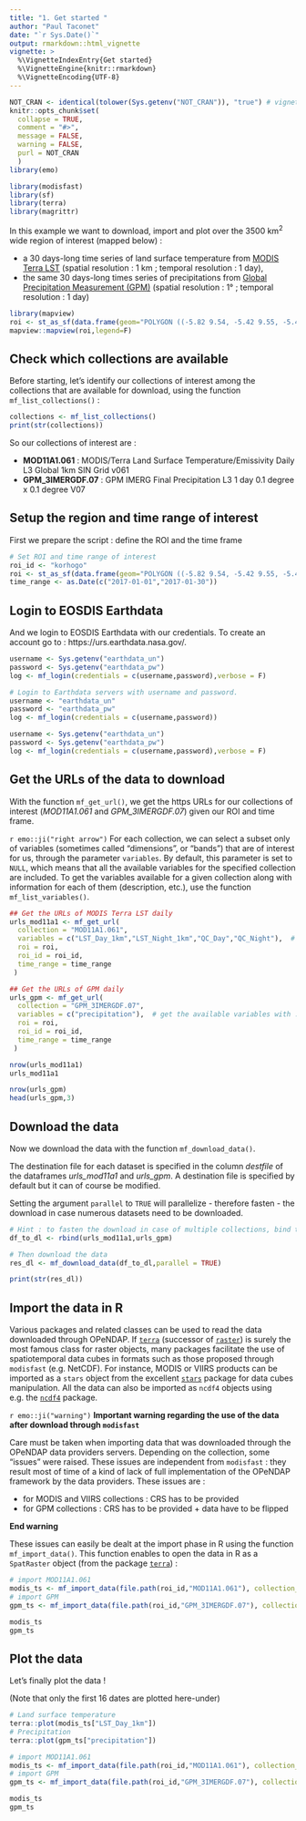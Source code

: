 ```yaml
---
title: "1. Get started "
author: "Paul Taconet"
date: "`r Sys.Date()`"
output: rmarkdown::html_vignette
vignette: >
  %\VignetteIndexEntry{Get started}
  %\VignetteEngine{knitr::rmarkdown}
  %\VignetteEncoding{UTF-8}
---
```


```r
NOT_CRAN <- identical(tolower(Sys.getenv("NOT_CRAN")), "true") # vignette will not be executed when tested on the cran
knitr::opts_chunk$set(
  collapse = TRUE,
  comment = "#>",
  message = FALSE,
  warning = FALSE,
  purl = NOT_CRAN
  )
library(emo)
```

```r
library(modisfast)
library(sf)
library(terra)
library(magrittr)
```

In this example we want to download, import and plot over the 3500 km^2^ wide region of interest (mapped below) :

- a 30 days-long time series of land surface temperature from [MODIS Terra LST](https://dx.doi.org/10.5067/MODIS/MOD11A1.061) (spatial resolution : 1 km ; temporal resolution : 1 day),
- the same 30 days-long times series of precipitations from [Global Precipitation Measurement (GPM)](https://doi.org/10.5067/GPM/IMERGDF/DAY/07) (spatial resolution : 1° ; temporal resolution : 1 day)

```r
library(mapview)
roi <- st_as_sf(data.frame(geom="POLYGON ((-5.82 9.54, -5.42 9.55, -5.41 8.84, -5.81 8.84, -5.82 9.54))"),wkt="geom",crs = 4326)
mapview::mapview(roi,legend=F)
```

## Check which collections are available 

Before starting, let's identify our collections of interest among the collections that are available for download, using the function `mf_list_collections()` :

```r
collections <- mf_list_collections()
print(str(collections))
```

So our collections of interest are : 

- **MOD11A1.061** : MODIS/Terra Land Surface Temperature/Emissivity Daily L3 Global 1km SIN Grid v061
- **GPM_3IMERGDF.07** : GPM IMERG Final Precipitation L3 1 day 0.1 degree x 0.1 degree V07

## Setup the region and time range of interest

First we prepare the script : define the ROI and the time frame

```r
# Set ROI and time range of interest
roi_id <- "korhogo"
roi <- st_as_sf(data.frame(geom="POLYGON ((-5.82 9.54, -5.42 9.55, -5.41 8.84, -5.81 8.84, -5.82 9.54))"), wkt="geom", crs = 4326)
time_range <- as.Date(c("2017-01-01","2017-01-30"))
```

## Login to EOSDIS Earthdata

And we login to EOSDIS Earthdata with our credentials. To create an account go to : https://urs.earthdata.nasa.gov/.

```r
username <- Sys.getenv("earthdata_un")
password <- Sys.getenv("earthdata_pw")
log <- mf_login(credentials = c(username,password),verbose = F)
```

```r
# Login to Earthdata servers with username and password. 
username <- "earthdata_un"
password <- "earthdata_pw"
log <- mf_login(credentials = c(username,password))
```

```r
username <- Sys.getenv("earthdata_un")
password <- Sys.getenv("earthdata_pw")
log <- mf_login(credentials = c(username,password),verbose = F)
```

## Get the URLs of the data to download {#get-url}

With the function `mf_get_url()`, we get the https URLs for our collections of interest (*MOD11A1.061* and *GPM_3IMERGDF.07*) given our ROI and time frame. 

`r emo::ji("right arrow")` For each collection, we can select a subset only of variables (sometimes called "dimensions", or "bands") that are of interest for us, through the parameter `variables`. By default, this parameter is set to `NULL`, which means that all the available variables for the specified collection are included. To get the variables available for a given collection along with information for each of them (description, etc.), use the function `mf_list_variables()`.

<!-- `r emo::ji("right arrow")` **Note on the use of the parameter `variables` of the function `mf_get_url()` :** -->

<!-- The collections generally contain several variables (sometimes called "dimensions", or "bands"). As an example, MODIS LST products contain one band for the day temperature ("LST_Day_1km"), one band for the night temperature ("LST_Night_1km"), etc. To get all the variables available for a given collection along with information for each of them (description, etc.), use the function `mf_list_variables()`. e.g. : -->

<!-- ```{r mf_list_variables, eval=T} -->
<!-- tail(mf_list_variables("MOD11A1.061")) -->
<!-- ``` -->

<!-- In `mf_get_url()`, the parameter `variables` enables to restrict the data to download to only specific variables. By default it is set to `NULL`, which means that all the available variables for the specified collection are downloaded. Specifying `variables` will make the data to download lighter.  -->

<!-- **End Note** -->


```r
## Get the URLs of MODIS Terra LST daily
urls_mod11a1 <- mf_get_url(
  collection = "MOD11A1.061",
  variables = c("LST_Day_1km","LST_Night_1km","QC_Day","QC_Night"),  # get the available variables with : mf_list_variables("MOD11A1.061"), or set to NULL (default) to download all the variables
  roi = roi,
  roi_id = roi_id,
  time_range = time_range
 )

## Get the URLs of GPM daily
urls_gpm <- mf_get_url(
  collection = "GPM_3IMERGDF.07",
  variables = c("precipitation"),  # get the available variables with : mf_list_variables("GPM_3IMERGDF.07")
  roi = roi,
  roi_id = roi_id,
  time_range = time_range
 )

nrow(urls_mod11a1)
urls_mod11a1

nrow(urls_gpm)
head(urls_gpm,3)

```

## Download the data {#download}

Now we download the data with the function `mf_download_data()`.

The destination file for each dataset is specified in the column *destfile* of the dataframes *urls_mod11a1* and *urls_gpm*. A destination file is specified by default but it can of course be modified.

Setting the argument `parallel` to `TRUE` will parallelize - therefore fasten - the download in case numerous datasets need to be downloaded.

```r

# Hint : to fasten the download in case of multiple collections, bind them in a single data.frame (as shown below) before executing the function 'mf_download_data()' :
df_to_dl <- rbind(urls_mod11a1,urls_gpm)

# Then download the data
res_dl <- mf_download_data(df_to_dl,parallel = TRUE)

print(str(res_dl))
```

## Import the data in R {#import}

Various packages and related classes can be used to read the data downloaded through OPeNDAP. If [`terra`](https://cran.r-project.org/package=terra) (successor of [`raster`](https://cran.r-project.org/package=raster)) is surely the most famous class for raster objects, many packages facilitate the use of spatiotemporal data cubes in formats such as those proposed through `modisfast` (e.g. NetCDF). For instance, MODIS or VIIRS products can be imported as a `stars` object from the excellent [`stars`](https://cran.r-project.org/package=stars) package for data cubes manipulation. All the data can also be imported as `ncdf4` objects using e.g. the [`ncdf4`](https://cran.r-project.org/package=ncdf4) package.

`r emo::ji("warning")` **Important warning regarding the use of the data after download through `modisfast`**

Care must be taken when importing data that was downloaded through the OPeNDAP data providers servers. Depending on the collection, some "issues" were raised. These issues are independent from `modisfast` : they result most of time of a kind of lack of full implementation of the OPeNDAP framework by the data providers. These issues are :

- for MODIS and VIIRS collections : CRS has to be provided
- for GPM collections : CRS has to be provided + data have to be flipped

**End warning**

These issues can easily be dealt at the import phase in R using the function `mf_import_data()`. This function enables to open the data in R as a `SpatRaster` object (from the package [`terra`](https://cran.r-project.org/package=terra)) :

```r
# import MOD11A1.061
modis_ts <- mf_import_data(file.path(roi_id,"MOD11A1.061"), collection_source = "MODIS")
# import GPM
gpm_ts <- mf_import_data(file.path(roi_id,"GPM_3IMERGDF.07"), collection_source = "GPM")

modis_ts
gpm_ts
```

## Plot the data

Let's finally plot the data !

(Note that only the first 16 dates are plotted here-under)

```r
# Land surface temperature
terra::plot(modis_ts["LST_Day_1km"])
# Precipitation
terra::plot(gpm_ts["precipitation"])
```

```r
# import MOD11A1.061
modis_ts <- mf_import_data(file.path(roi_id,"MOD11A1.061"), collection_source = "MODIS")
# import GPM
gpm_ts <- mf_import_data(file.path(roi_id,"GPM_3IMERGDF.07"), collection_source = "GPM")

modis_ts
gpm_ts
```

